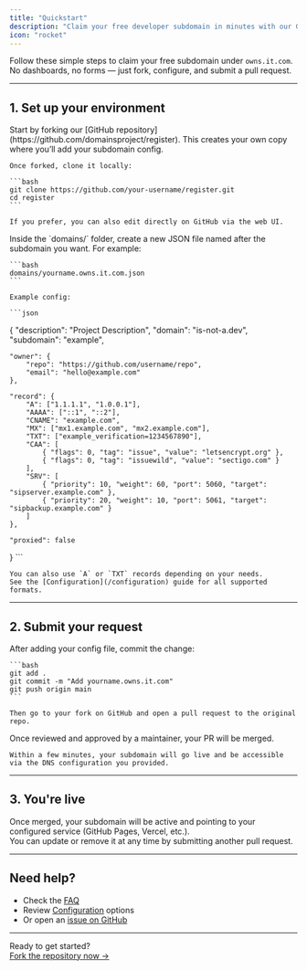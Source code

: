 ```yaml
---
title: "Quickstart"
description: "Claim your free developer subdomain in minutes with our GitHub-powered setup."
icon: "rocket"
---
```


Follow these simple steps to claim your free subdomain under `owns.it.com`.  
No dashboards, no forms — just fork, configure, and submit a pull request.

---

## 1. Set up your environment

<AccordionGroup>

  <Accordion icon="github" title="Clone the repository">
    Start by forking our [GitHub repository](https://github.com/domainsproject/register).  
    This creates your own copy where you’ll add your subdomain config.

    Once forked, clone it locally:

    ```bash
    git clone https://github.com/your-username/register.git
    cd register
    ```

    If you prefer, you can also edit directly on GitHub via the web UI.
  </Accordion>

  <Accordion icon="file-code" title="Create your subdomain config">
    Inside the `domains/` folder, create a new JSON file named after the subdomain you want. For example:

    ```bash
    domains/yourname.owns.it.com.json
    ```

    Example config:

    ```json
 {
    "description": "Project Description",
    "domain": "is-not-a.dev",
    "subdomain": "example",

    "owner": {
        "repo": "https://github.com/username/repo",
        "email": "hello@example.com"
    },

    "record": {
        "A": ["1.1.1.1", "1.0.0.1"],
        "AAAA": ["::1", "::2"],
        "CNAME": "example.com",
        "MX": ["mx1.example.com", "mx2.example.com"],
        "TXT": ["example_verification=1234567890"],
        "CAA": [
            { "flags": 0, "tag": "issue", "value": "letsencrypt.org" },
            { "flags": 0, "tag": "issuewild", "value": "sectigo.com" }
        ],
        "SRV": [
            { "priority": 10, "weight": 60, "port": 5060, "target": "sipserver.example.com" },
            { "priority": 20, "weight": 10, "port": 5061, "target": "sipbackup.example.com" }
        ]
    },

    "proxied": false
}
    ```

    You can also use `A` or `TXT` records depending on your needs.  
    See the [Configuration](/configuration) guide for all supported formats.
  </Accordion>

</AccordionGroup>

---

## 2. Submit your request

<AccordionGroup>

  <Accordion icon="code-branch" title="Open a pull request">
    After adding your config file, commit the change:

    ```bash
    git add .
    git commit -m "Add yourname.owns.it.com"
    git push origin main
    ```

    Then go to your fork on GitHub and open a pull request to the original repo.
  </Accordion>

  <Accordion icon="check" title="Wait for approval">
    Once reviewed and approved by a maintainer, your PR will be merged.

    Within a few minutes, your subdomain will go live and be accessible via the DNS configuration you provided.
  </Accordion>

</AccordionGroup>

---

## 3. You're live

Once merged, your subdomain will be active and pointing to your configured service (GitHub Pages, Vercel, etc.).  
You can update or remove it at any time by submitting another pull request.

---

## Need help?

- Check the [FAQ](/help/faq)
- Review [Configuration](/guides/configuration) options
- Or open an [issue on GitHub](https://github.com/domainsproject/register/issues)

---

Ready to get started?  
[Fork the repository now →](https://github.com/domainsproject/register)
